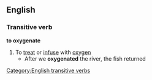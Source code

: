 ==English==
===Transitive verb===
'''to oxygenate'''
#To [[treat]] or [[infuse]] with [[oxygen]]
#* After we '''oxygenated''' the river, the fish returned
[[Category:English transitive verbs]]